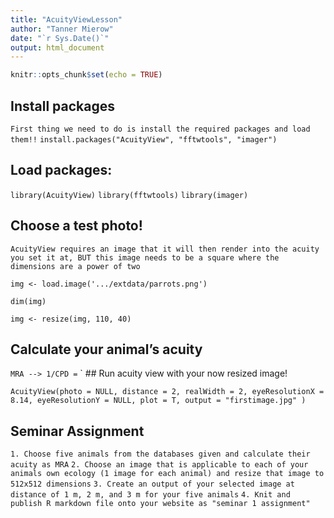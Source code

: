 ```yaml
---
title: "AcuityViewLesson"
author: "Tanner Mierow"
date: "`r Sys.Date()`"
output: html_document
---
```


```r
knitr::opts_chunk$set(echo = TRUE)
```

## Install packages
`First thing we need to do is install the required packages and load them!!`
`install.packages("AcuityView", "fftwtools", "imager")`

## Load packages:

`library(AcuityView)`
`library(fftwtools)`
`library(imager)`

## Choose a test photo! 
`AcuityView requires an image that it will then render into the acuity you set it at, BUT this image needs to be a square where the dimensions are a power of two`

`img <- load.image('.../extdata/parrots.png')`

`dim(img)`

`img <- resize(img, 110, 40)`


## Calculate your animal's acuity

`MRA --> 1/CPD = `
`
## Run acuity view with your now resized image! 

`AcuityView(photo = NULL, distance = 2, realWidth = 2, eyeResolutionX = 8.14, eyeResolutionY = NULL, plot = T, output = "firstimage.jpg" )`

## Seminar Assignment
`1. Choose five animals from the databases given and calculate their acuity as MRA`
`2. Choose an image that is applicable to each of your animals own ecology (1 image for each animal) and resize that image to 512x512 dimensions`
`3. Create an output of your selected image at distance of 1 m, 2 m, and 3 m for your five animals`
`4. Knit and publish R markdown file onto your website as "seminar 1 assignment"`
